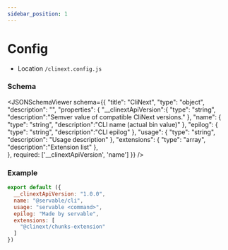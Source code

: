 ```yaml
---
sidebar_position: 1
---
```



# Config

- Location ```/clinext.config.js```


### Schema

<JSONSchemaViewer schema={{
    	"title": "CliNext",
    	"type": "object",
        "description": "",
    	"properties": {
            "__clinextApiVersion":{
                "type": "string",
                "description":"Semver value of compatible CliNext versions."
            },
    		"name": {
    			"type": "string",
                "description":"CLI name (actual bin value)"
    		},
            "epilog": {
    			"type": "string",
                "description":"CLI epilog"
    		},
            "usage": {
    			"type": "string",
                "description": "Usage description"
    		},
    		"extensions": {
    			"type": "array",                
                "description":"Extension list"
    		},                                   
    	},
        required: ['__clinextApiVersion', 'name']
    }} />

### Example

```js
export default ({
  __clinextApiVersion: "1.0.0",
  name: "@servable/cli",
  usage: "servable <command>",
  epilog: "Made by servable",
  extensions: [
    "@clinext/chunks-extension"
  ]
})
```